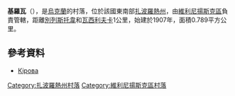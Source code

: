 '''基羅瓦'''（{{lang-uk|Семененкове}}），是[[烏克蘭|烏克蘭]]的村落，位於該國東南部[[扎波羅熱州|扎波羅熱州]]，由[[維利尼揚斯克區|維利尼揚斯克區]]負責管轄，距離[[別列斯托韋_(維利尼揚斯克區)|別列斯托韋]]和[[瓦西利夫卡_(維利尼揚斯克區)|瓦西利夫卡]]1公里，始建於1907年，面積0.789平方公里。

==參考資料==
*[http://gska2.rada.gov.ua/pls/z7502/A005?rdat1=02.01.2008&rf7571=12078 Кірова]{{dead link|date=2017年12月 |bot=InternetArchiveBot |fix-attempted=yes }}

{{coord|48|0|24|N|35|32|42|E|scale:30000|display=title}}

[[Category:扎波羅熱州村落|Category:扎波羅熱州村落]]
[[Category:維利尼揚斯克區村落|Category:維利尼揚斯克區村落]]


{{Zaporizhia-geo-stub}}